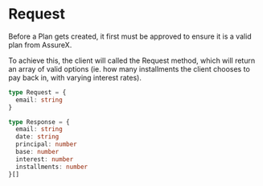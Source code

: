 # Request

Before a Plan gets created, it first must be approved to ensure it is a valid plan from AssureX.

To achieve this, the client will called the Request method, which will return an array of valid options
(ie. how many installments the client chooses to pay back in, with varying interest rates).

```ts filename="Request Object" {/* {1-3} */} copy
type Request = {
  email: string
}
```

```ts filename="Response Object" {/* {1-3} */} copy
type Response = {
  email: string
  date: string
  principal: number
  base: number
  interest: number
  installments: number
}[]
```
